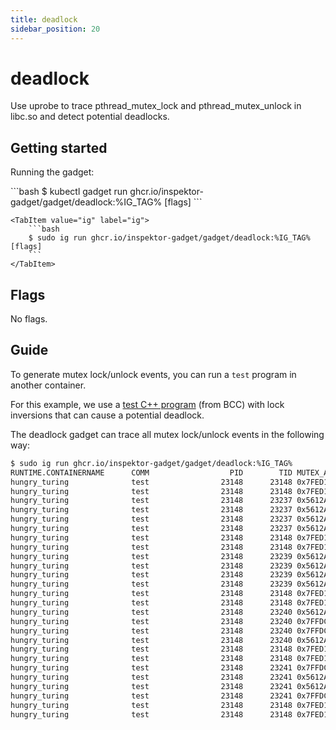```yaml
---
title: deadlock
sidebar_position: 20
---
```



# deadlock

Use uprobe to trace pthread_mutex_lock and pthread_mutex_unlock in libc.so and detect potential deadlocks.

## Getting started

Running the gadget:

<Tabs groupId="env">
    <TabItem value="kubectl-gadget" label="kubectl gadget">
        ```bash
        $ kubectl gadget run ghcr.io/inspektor-gadget/gadget/deadlock:%IG_TAG% [flags]
        ```
    </TabItem>

    <TabItem value="ig" label="ig">
        ```bash
        $ sudo ig run ghcr.io/inspektor-gadget/gadget/deadlock:%IG_TAG% [flags]
        ```
    </TabItem>
</Tabs>

## Flags

No flags.

## Guide

To generate mutex lock/unlock events, you can run a `test` program in another container.

For this example, we use a [test C++ program](https://github.com/iovisor/bcc/blob/master/tools/deadlock_example.txt#L187) (from BCC) with lock inversions that can cause a potential deadlock.

The deadlock gadget can trace all mutex lock/unlock events in the following way:
```bash
$ sudo ig run ghcr.io/inspektor-gadget/gadget/deadlock:%IG_TAG%
RUNTIME.CONTAINERNAME      COMM                  PID        TID MUTEX_ADDR        OPERATION
hungry_turing              test                23148      23148 0x7FED1243EA58    lock
hungry_turing              test                23148      23148 0x7FED1243EA58    unlock
hungry_turing              test                23148      23237 0x5612ABB33160    lock
hungry_turing              test                23148      23237 0x5612ABB331A0    lock
hungry_turing              test                23148      23237 0x5612ABB331A0    unlock
hungry_turing              test                23148      23237 0x5612ABB33160    unlock
hungry_turing              test                23148      23148 0x7FED1243EA58    lock
hungry_turing              test                23148      23148 0x7FED1243EA58    unlock
hungry_turing              test                23148      23239 0x5612ABB331A0    lock
hungry_turing              test                23148      23239 0x5612ABB331E0    lock
hungry_turing              test                23148      23239 0x5612ABB331E0    unlock
hungry_turing              test                23148      23239 0x5612ABB331A0    unlock
hungry_turing              test                23148      23148 0x7FED1243EA58    lock
hungry_turing              test                23148      23148 0x7FED1243EA58    unlock
hungry_turing              test                23148      23240 0x5612ABB331E0    lock
hungry_turing              test                23148      23240 0x7FFDC68BEB80    lock
hungry_turing              test                23148      23240 0x7FFDC68BEB80    unlock
hungry_turing              test                23148      23240 0x5612ABB331E0    unlock
hungry_turing              test                23148      23148 0x7FED1243EA58    lock
hungry_turing              test                23148      23148 0x7FED1243EA58    unlock
hungry_turing              test                23148      23241 0x7FFDC68BEB80    lock
hungry_turing              test                23148      23241 0x5612ABB33160    lock
hungry_turing              test                23148      23241 0x5612ABB33160    unlock
hungry_turing              test                23148      23241 0x7FFDC68BEB80    unlock
hungry_turing              test                23148      23148 0x7FED1243EA08    lock
hungry_turing              test                23148      23148 0x7FED1243EA08    unlock
```
